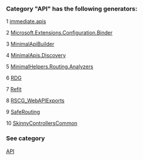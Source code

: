 ### Category "API" has the following generators:

   1 [immediate.apis](/docs/immediate.apis)

   2 [Microsoft.Extensions.Configuration.Binder](/docs/Microsoft.Extensions.Configuration.Binder)

   3 [MinimalApiBuilder](/docs/MinimalApiBuilder)

   4 [MinimalApis.Discovery](/docs/MinimalApis.Discovery)

   5 [MinimalHelpers.Routing.Analyzers](/docs/MinimalHelpers.Routing.Analyzers)

   6 [RDG](/docs/RDG)

   7 [Refit](/docs/Refit)

   8 [RSCG_WebAPIExports](/docs/RSCG_WebAPIExports)

   9 [SafeRouting](/docs/SafeRouting)

   10 [SkinnyControllersCommon](/docs/SkinnyControllersCommon)

### See category

[API](/docs/Categories/API)
